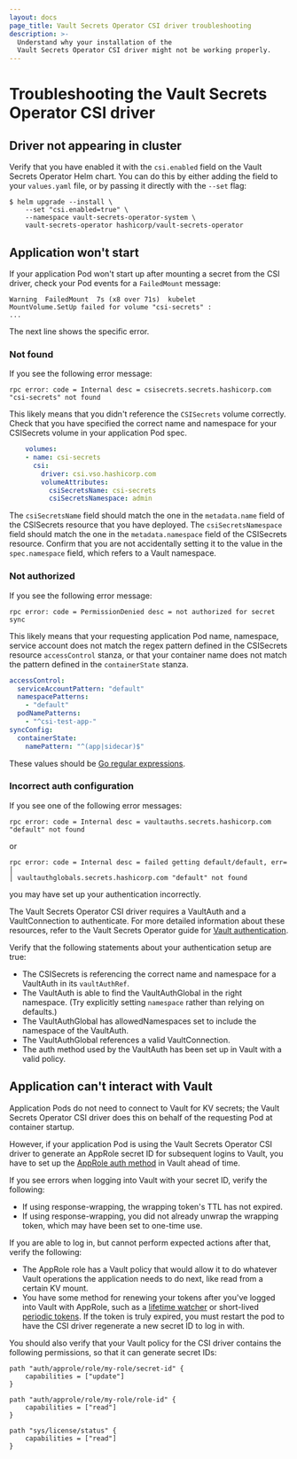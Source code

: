 ```yaml
---
layout: docs
page_title: Vault Secrets Operator CSI driver troubleshooting
description: >-
  Understand why your installation of the 
  Vault Secrets Operator CSI driver might not be working properly.
---
```


# Troubleshooting the Vault Secrets Operator CSI driver

## Driver not appearing in cluster

Verify that you have enabled it with the `csi.enabled` field on the Vault Secrets Operator Helm chart. You can do this by either adding the field to your `values.yaml` file, 
or by passing it directly with the `--set` flag:

```shell-session
$ helm upgrade --install \
    --set "csi.enabled=true" \
    --namespace vault-secrets-operator-system \
    vault-secrets-operator hashicorp/vault-secrets-operator
```

## Application won't start

If your application Pod won't start up after mounting a secret from the CSI driver, check your Pod events for a `FailedMount` message:

<CodeBlockConfig hideClipboard>

```shell
Warning  FailedMount  7s (x8 over 71s)  kubelet            
MountVolume.SetUp failed for volume "csi-secrets" : 
...
```

</CodeBlockConfig>

The next line shows the specific error.

### Not found

If you see the following error message:

<CodeBlockConfig hideClipboard>

```shell
rpc error: code = Internal desc = csisecrets.secrets.hashicorp.com "csi-secrets" not found
```

</CodeBlockConfig>

This likely means that you didn't reference the `CSISecrets` volume correctly.
Check that you have specified the correct name and namespace for your CSISecrets volume in your application Pod spec.

```yaml
    volumes:
    - name: csi-secrets
      csi:
        driver: csi.vso.hashicorp.com
        volumeAttributes:
          csiSecretsName: csi-secrets
          csiSecretsNamespace: admin
```

The `csiSecretsName` field should match the one in the `metadata.name` field of the CSISecrets resource that you have deployed.
The `csiSecretsNamespace` field should match the one in the `metadata.namespace` field of the CSISecrets resource. 
Confirm that you are not accidentally setting it to the value in the `spec.namespace` field, which refers to a Vault namespace.

### Not authorized

If you see the following error message:

<CodeBlockConfig hideClipboard>

```shell
rpc error: code = PermissionDenied desc = not authorized for secret sync
```

</CodeBlockConfig>

This likely means that your requesting application Pod name, namespace, service account does not 
match the regex pattern defined in the CSISecrets resource `accessControl` stanza, or that 
your container name does not match the pattern defined in the `containerState` stanza.

```yaml
accessControl:
  serviceAccountPattern: "default"
  namespacePatterns:
    - "default"
  podNamePatterns:
    - "^csi-test-app-"
syncConfig:
  containerState:
    namePattern: "^(app|sidecar)$"
```

These values should be [Go regular expressions](https://pkg.go.dev/regexp/syntax).

### Incorrect auth configuration

If you see one of the following error messages:

<CodeBlockConfig hideClipboard>

```shell
rpc error: code = Internal desc = vaultauths.secrets.hashicorp.com "default" not found
```

</CodeBlockConfig>

or

<CodeBlockConfig hideClipboard>

```shell
rpc error: code = Internal desc = failed getting default/default, err= │
│ vaultauthglobals.secrets.hashicorp.com "default" not found
```

</CodeBlockConfig>

you may have set up your authentication incorrectly.


The Vault Secrets Operator CSI driver requires a VaultAuth and a VaultConnection to authenticate.
For more detailed information about these resources, refer to the Vault Secrets Operator guide for
[Vault authentication](/vault/docs/deploy/kubernetes/vso/sources/vault/auth).

Verify that the following statements about your authentication setup are true:
- The CSISecrets is referencing the correct name and namespace for a VaultAuth in its `vaultAuthRef`.
- The VaultAuth is able to find the VaultAuthGlobal in the right namespace. (Try explicitly setting `namespace` rather than relying on defaults.)
- The VaultAuthGlobal has allowedNamespaces set to include the namespace of the VaultAuth.
- The VaultAuthGlobal references a valid VaultConnection.
- The auth method used by the VaultAuth has been set up in Vault with a valid policy.

## Application can't interact with Vault

Application Pods do not need to connect to Vault for KV secrets; the Vault Secrets Operator CSI driver does this on behalf of the requesting Pod at container startup.

However, if your application Pod is using the Vault Secrets Operator CSI driver to generate an AppRole secret ID for subsequent logins to Vault, you have 
to set up the [AppRole auth method](/vault/docs/auth/approle) in Vault ahead of time.

If you see errors when logging into Vault with your secret ID, verify the following:
- If using response-wrapping, the wrapping token's TTL has not expired.
- If using response-wrapping, you did not already unwrap the wrapping token, which may have been set to one-time use.

If you are able to log in, but cannot perform expected actions after that, verify the following:
- The AppRole role has a Vault policy that would allow it to do whatever Vault operations the application needs to do next, like read from a certain KV mount.
- You have some method for renewing your tokens after you've logged into Vault with AppRole, 
such as a [lifetime watcher](https://pkg.go.dev/github.com/hashicorp/vault/api#LifetimeWatcher) or short-lived [periodic tokens](/vault/docs/concepts/tokens#periodic-tokens). 
If the token is truly expired, you must restart the pod to have the CSI driver regenerate a new secret ID to log in with.

You should also verify that your Vault policy for the CSI driver contains the following permissions, so that it can generate secret IDs:

```hcl
path "auth/approle/role/my-role/secret-id" {
    capabilities = ["update"]
}

path "auth/approle/role/my-role/role-id" {
    capabilities = ["read"]
}

path "sys/license/status" {
    capabilities = ["read"]
} 
```
